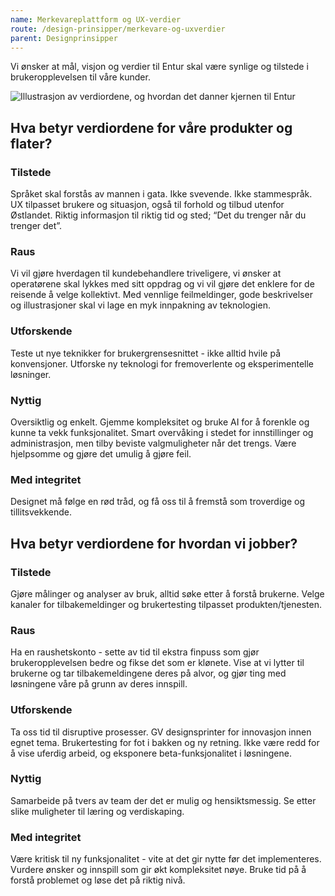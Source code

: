 ```yaml
---
name: Merkevareplattform og UX-verdier
route: /design-prinsipper/merkevare-og-uxverdier
parent: Designprinsipper
---
```



<PageHeader>
  Vi ønsker at mål, visjon og verdier til Entur skal være synlige og tilstede i
  brukeropplevelsen til våre kunder.
</PageHeader>

![Illustrasjon av verdiordene, og hvordan det danner kjernen til Entur](./images/verdiordene.png)

## Hva betyr verdiordene for våre produkter og flater?

### Tilstede

Språket skal forstås av mannen i gata. Ikke svevende. Ikke stammespråk. UX tilpasset brukere og situasjon, også til forhold og tilbud utenfor Østlandet. Riktig informasjon til riktig tid og sted; “Det du trenger når du trenger det”.

### Raus

Vi vil gjøre hverdagen til kundebehandlere triveligere, vi ønsker at operatørene skal lykkes med sitt oppdrag og vi vil gjøre det enklere for de reisende å velge kollektivt. Med vennlige feilmeldinger, gode beskrivelser og illustrasjoner skal vi lage en myk innpakning av teknologien.

### Utforskende

Teste ut nye teknikker for brukergrensesnittet - ikke alltid hvile på konvensjoner. Utforske ny teknologi for fremoverlente og eksperimentelle løsninger.

### Nyttig

Oversiktlig og enkelt. Gjemme kompleksitet og bruke AI for å forenkle og kunne ta vekk funksjonalitet. Smart overvåking i stedet for innstillinger og administrasjon, men tilby beviste valgmuligheter når det trengs. Være hjelpsomme og gjøre det umulig å gjøre feil.

### Med integritet

Designet må følge en rød tråd, og få oss til å fremstå som troverdige og tillitsvekkende.

## Hva betyr verdiordene for hvordan vi jobber?

### Tilstede

Gjøre målinger og analyser av bruk, alltid søke etter å forstå brukerne. Velge kanaler for tilbakemeldinger og brukertesting tilpasset produkten/tjenesten.

### Raus

Ha en raushetskonto - sette av tid til ekstra finpuss som gjør brukeropplevelsen bedre og fikse det som er klønete. Vise at vi lytter til brukerne og tar tilbakemeldingene deres på alvor, og gjør ting med løsningene våre på grunn av deres innspill.

### Utforskende

Ta oss tid til disruptive prosesser. GV designsprinter for innovasjon innen egnet tema. Brukertesting for fot i bakken og ny retning. Ikke være redd for å vise uferdig arbeid, og eksponere beta-funksjonalitet i løsningene.

### Nyttig

Samarbeide på tvers av team der det er mulig og hensiktsmessig. Se etter slike muligheter til læring og verdiskaping.

### Med integritet

Være kritisk til ny funksjonalitet - vite at det gir nytte før det implementeres. Vurdere ønsker og innspill som gir økt kompleksitet nøye. Bruke tid på å forstå problemet og løse det på riktig nivå.
